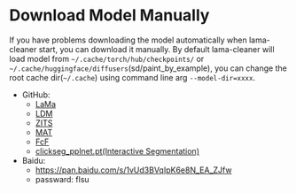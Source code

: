 # Download Model Manually

If you have problems downloading the model automatically when lama-cleaner start,
you can download it manually. By default lama-cleaner will load model from `~/.cache/torch/hub/checkpoints/` or `~/.cache/huggingface/diffusers`(sd/paint_by_example),
you can change the root cache dir(`~/.cache`) using command line arg `--model-dir=xxxx`.

- GitHub:
  - [LaMa](https://github.com/Sanster/models/releases/tag/add_big_lama)
  - [LDM](https://github.com/Sanster/models/releases/tag/add_ldm)
  - [ZITS](https://github.com/Sanster/models/releases/tag/add_zits)
  - [MAT](https://github.com/Sanster/models/releases/tag/add_mat)
  - [FcF](https://github.com/Sanster/models/releases/tag/add_fcf)
  - [clickseg_pplnet.pt(Interactive Segmentation)](https://github.com/Sanster/models/releases/tag/clickseg_pplnet)
- Baidu:
  - https://pan.baidu.com/s/1vUd3BVqIpK6e8N_EA_ZJfw
  - passward: flsu
